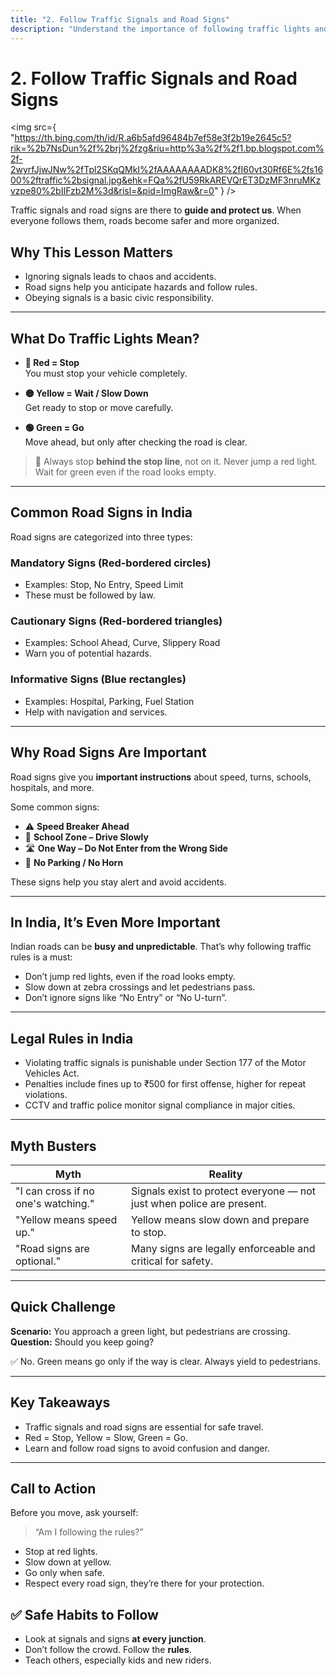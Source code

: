 ```yaml
---
title: "2. Follow Traffic Signals and Road Signs"
description: "Understand the importance of following traffic lights and road signs in India."
---
```


# 2. Follow Traffic Signals and Road Signs

<img
  src={
    "https://th.bing.com/th/id/R.a6b5afd96484b7ef58e3f2b19e2645c5?rik=%2b7NsDun%2f%2brj%2fzg&riu=http%3a%2f%2f1.bp.blogspot.com%2f-2wyrfJjwJNw%2fTpl2SKqQMkI%2fAAAAAAAADK8%2fI60vt30Rf6E%2fs1600%2ftraffic%2bsignal.jpg&ehk=FQa%2fU59RkAREVQrET3DzMF3nruMKzvzpe80%2bIIFzb2M%3d&risl=&pid=ImgRaw&r=0"
  }
/>

Traffic signals and road signs are there to **guide and protect us**. When everyone follows them, roads become safer and more organized.

## Why This Lesson Matters

- Ignoring signals leads to chaos and accidents.
- Road signs help you anticipate hazards and follow rules.
- Obeying signals is a basic civic responsibility.

---

## What Do Traffic Lights Mean?

- **🔴 Red = Stop**  
  You must stop your vehicle completely.

- **🟡 Yellow = Wait / Slow Down**  
  Get ready to stop or move carefully.

- **🟢 Green = Go**  
  Move ahead, but only after checking the road is clear.

> 🛑 Always stop **behind the stop line**, not on it.
> Never jump a red light. Wait for green even if the road looks empty.

---

## Common Road Signs in India

Road signs are categorized into three types:

### Mandatory Signs (Red-bordered circles)

- Examples: Stop, No Entry, Speed Limit
- These must be followed by law.

### Cautionary Signs (Red-bordered triangles)

- Examples: School Ahead, Curve, Slippery Road
- Warn you of potential hazards.

### Informative Signs (Blue rectangles)

- Examples: Hospital, Parking, Fuel Station
- Help with navigation and services.

---

## Why Road Signs Are Important

Road signs give you **important instructions** about speed, turns, schools, hospitals, and more.

Some common signs:

- ⚠️ **Speed Breaker Ahead**
- 🚸 **School Zone – Drive Slowly**
- 🛣️ **One Way – Do Not Enter from the Wrong Side**
- 🚫 **No Parking / No Horn**

These signs help you stay alert and avoid accidents.

---

## In India, It’s Even More Important

Indian roads can be **busy and unpredictable**. That’s why following traffic rules is a must:

- Don’t jump red lights, even if the road looks empty.
- Slow down at zebra crossings and let pedestrians pass.
- Don’t ignore signs like “No Entry” or “No U-turn”.

---

## Legal Rules in India

- Violating traffic signals is punishable under Section 177 of the Motor Vehicles Act.
- Penalties include fines up to ₹500 for first offense, higher for repeat violations.
- CCTV and traffic police monitor signal compliance in major cities.

---

## Myth Busters

| Myth                                | Reality                                                               |
| ----------------------------------- | --------------------------------------------------------------------- |
| "I can cross if no one's watching." | Signals exist to protect everyone — not just when police are present. |
| "Yellow means speed up."            | Yellow means slow down and prepare to stop.                           |
| "Road signs are optional."          | Many signs are legally enforceable and critical for safety.           |

---

## Quick Challenge

**Scenario:** You approach a green light, but pedestrians are crossing.  
**Question:** Should you keep going?

✅ No. Green means go only if the way is clear. Always yield to pedestrians.

---

## Key Takeaways

- Traffic signals and road signs are essential for safe travel.
- Red = Stop, Yellow = Slow, Green = Go.
- Learn and follow road signs to avoid confusion and danger.

---

## Call to Action

Before you move, ask yourself:

> “Am I following the rules?”

- Stop at red lights.
- Slow down at yellow.
- Go only when safe.
- Respect every road sign, they’re there for your protection.

## ✅ Safe Habits to Follow

- Look at signals and signs **at every junction**.
- Don’t follow the crowd. Follow the **rules**.
- Teach others, especially kids and new riders.
